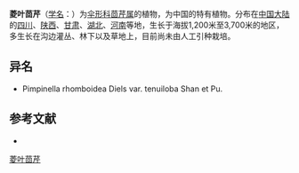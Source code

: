 {{NoteTA|G1=LS}}
{{Speciesbox
| name = 菱叶茴芹
| status = 
| status_system = 
| image = 
| genus = Pimpinella
| species = rhomboidea
| authority = Diels in Engl.
}}

'''菱叶茴芹'''（[[学名|学名]]：{{lang|la|''Pimpinella rhomboidea''}}）为[[伞形科|伞形科]][[茴芹属|茴芹属]]的植物，为中国的特有植物。分布在[[中国大陆|中国大陆]]的[[四川|四川]]、[[陕西|陕西]]、[[甘肃|甘肃]]、[[湖北|湖北]]、[[河南|河南]]等地，生长于海拔1,200米至3,700米的地区，多生长在沟边灌丛、林下以及草地上，目前尚未由人工引种栽培。

== 异名 ==
* Pimpinella rhomboidea Diels var. tenuiloba Shan et Pu.

== 参考文献 ==
<div class="references-small">
* {{cite web| url =http://www.bioinfo.cn/db05/KmzwSpecies.php?action=view&id=22911| title =菱叶茴芹| work =《中国高等植物数据库全库》| publisher =中国科学院微生物研究所| author =昆明植物研究所| accessdate =2009-02-25| deadurl =yes| archiveurl =https://web.archive.org/web/20160305095728/http://www.bioinfo.cn/db05/KmzwSpecies.php?action=view&id=22911| archivedate =2016-03-05}}
</div>
{{Taxonbar|from=Q15231847}}

[[Category:茴芹属|菱叶茴芹]]


{{Apiales-stub}}